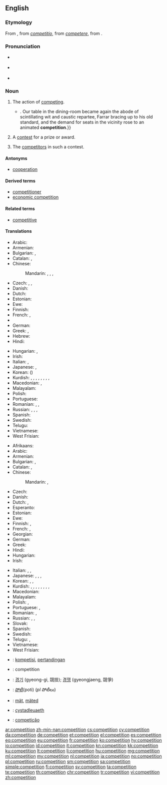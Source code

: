 {{also|compétition}}
==English==
{{slim-wikipedia}}

===Etymology===
From {{etyl|fr|en}} {{term|compétition|lang=fr}}, from {{etyl|LL.|en}} ''[[competitio]]'', from ''[[competere]]'', from {{etyl|la|en}} {{m|la|petō}}.

===Pronunciation===
* {{a|RP}} {{IPA|/ˌkɒmpəˈtɪʃən/|lang=en}}
* {{a|GenAm}} {{IPA|/ˌkɑːmpəˈtɪʃən/|lang=en}}
* {{audio|en-us-competition.ogg|Audio (US)|lang=en}}

===Noun===
{{en-noun|~}}

# {{label|en|uncountable}} The action of [[compete |competing]].
#: {{usex|lang=en|The '''competition''' for this job is strong.}}
#* {{quote-book|year=1898|author={{w|Winston Churchill (novelist)|Winston Churchill}}
|title={{w|The Celebrity}}|chapter=8
|passage=The humor of my proposition appealed more strongly to Miss Trevor than I had looked for, and from that time forward she became her old self again;{{...}}. Our table in the dining-room became again the abode of scintillating wit and caustic repartee, Farrar bracing up to his old standard, and the demand for seats in the vicinity rose to an animated '''competition'''.}}
# {{label|en|countable}} A [[contest]] for a prize or award.
#: {{usex|lang=en|The newspaper is featuring a '''competition''' to win a car.}}
# {{label|en|uncountable|collectively}} The [[competitor]]s in such a contest.
#: {{usex|lang=en|The new stain remover was ten times more effective than the '''competition'''.}}

====Antonyms====
* {{sense|action of competing}} [[cooperation]]

====Derived terms====
* [[competitioner]]
* [[economic competition]]

====Related terms====
* [[competitive]]

====Translations====
{{trans-top|action of competing}}
* Arabic: {{t|ar|منافسة|f|tr=munāfasa|sc=Arab}}
* Armenian: {{t|hy|մրցակցություն|tr=mrc'akc'ut'yun}}
* Bulgarian: {{t+|bg|съперничество|n|tr=sǎpérničestvo}}, {{t+|bg|конкуренция|f|tr=konkuréncija}}
* Catalan: {{t|ca|competència}}, {{g|f}}
* Chinese:
*: Mandarin: {{t|cmn|比賽|sc=Hani}}, {{t+|cmn|比赛|tr=bǐsài|sc=Hani}}, {{t+|cmn|競爭|sc=Hani}}, {{t|cmn|竞争|tr=jìngzhēng|sc=Hani}}
* Czech: {{t|cs|soupeření}}, {{t|cs|konkurování}}, {{t|cs|konkurence}}
* Danish: {{t+|da|konkurrence|c}}
* Dutch: {{t+|nl|concurrentie|f}}
* Estonian: {{t|et|võistlus}}
* Ewe: {{t|ee|ɖikeke}}
* Finnish: {{t+|fi|kilpailu}}
* French: {{t+|fr|compétition|f}}, {{t+|fr|concurrence|f}}
* {{trreq|ka}}
* German: {{t+|de|Konkurrenz|f}}
* Greek: {{t+|el|ανταγωνισμός|m|tr=antagonismós|sc=Grek}}, {{qualifier|athletics}} {{t+|el|συναγωνισμός|m|tr=synagonismós|sc=Grek}}
* Hebrew: {{t+|he|תחרות|f|tr=takharút|sc=Hebr}}
* Hindi: {{qualifier|rivalry}} {{t|hi|प्रतिस्पर्धा|f|tr=pratispardhā|sc=Deva}}
{{trans-mid}}
* Hungarian: {{t+|hu|verseny}}, {{t|hu|versengés}}
* Irish: {{t|ga|iomaidh|f}}
* Italian: {{t+|it|competizione|f}}, {{t+|it|concorrenza|f}}
* Japanese: {{t+|ja|競争|tr=きょうそう, kyōsō|sc=Jpan}}, {{t|ja|コンペ|tr=konpe|sc=Jpan}}
* Korean: {{t+|ko|경쟁|sc=Kore}} ({{t+|ko|競爭|sc=Kore}})
* Kurdish: {{t+|ku|pêşbazî}}, {{t+|ku|pêşbirk}}, {{t+|ku|berêkane}}, {{t+|ku|misabiqe}}, {{t+|ku|hevrikî}}, {{t+|ku|hawirkan}}, {{t+|ku|riberiz}}, {{t+|ku|sîbaq}}, {{t+|ku|reqabet}}
* Macedonian: {{t|mk|натпревар|m|tr=nátprevar|sc=Cyrl}}, {{t|mk|конкуренција|f|tr=konkuréncija|sc=Cyrl}}
* Malayalam: {{t+|ml|മത്സരം|tr=malsaram|sc=Mlym}}
* Polish: {{t+|pl|rywalizacja|f}}
* Portuguese: {{t+|pt|competição|f}}
* Romanian: {{t+|ro|competiție}}, {{t+|ro|concurență|f}}, {{t+|ro|concurs|n}}
* Russian: {{t+|ru|соревнование|n|tr=sorevnovánije}}, {{t+|ru|состязание|n|tr=sostjazánije}}, {{t+|ru|конкуренция|f|tr=konkuréncija}} {{qualifier|eg. business}}, {{t+|ru|соперничество|n|tr=sopérničestvo}} {{qualifier|rivalry}}
* Spanish: {{t+|es|competición|f}}
* Swedish: {{t+|sv|konkurrens|c}}
* Telugu: {{t+|te|పోటీచేయు|tr=poticeyu|sc=Telu}}
* Vietnamese: {{t+|vi|cạnh tranh|alt=sự cạnh tranh}}
* West Frisian: {{t|fy|kompetysje|c}}
{{trans-bottom}}

{{trans-top|contest for a prize or award}}
* Afrikaans: {{t|af|kompetisie}}
* Arabic: {{t|ar|منافسة|f|tr=munāfasa|sc=Arab}}
* Armenian: {{t|hy|մրցույթ|tr=mrc'uyt'}}
* Bulgarian: {{t+|bg|състезание|n|tr=sǎstezánie}}, {{t+|bg|съревнование|n|tr=sǎrevnovánie}}
* Catalan: {{t|ca|competició}}, {{g|f}}
* Chinese:
*: Mandarin: {{t|cmn|比賽|sc=Hani}}, {{t+|cmn|比赛|tr=bǐsài|sc=Hani}}
* Czech: {{t+|cs|soutěž|f}}
* Danish: {{t+|da|konkurrence|c}}
* Dutch: {{t+|nl|competitie|f}}, {{t+|nl|toernooi|n}}
* Esperanto: {{t|eo|konkurso}}
* Estonian: {{t|et|võistlus}}
* Ewe: {{t|ee|ɖikeke}}
* Finnish: {{t+|fi|kilpailu}}, {{t+|fi|kisa}}
* French: {{t+|fr|concours|m}}, {{t+|fr|compétition|f}}
* Georgian: {{t|ka|შეჯიბრი|tr=šeǰibri|sc=Cyrl}}
* German: {{t+|de|Wettbewerb|m}}
* Greek: {{t+|el|διαγωνισμός|m|tr=diagonismós}}
* Hindi: {{t|hi|प्रतियोगिता|f|tr=pratiyogitā|sc=Deva}}
* Hungarian: {{t+|hu|verseny}}
* Irish: {{t|ga|iomaidh|f}}
{{trans-mid}}
* Italian: {{t+|it|concorso|m}}, {{t+|it|competizione|f}}, {{t+|it|gara|f}}
* Japanese: {{t+|ja|大会|tr=[[たいかい]], taikai|sc=Jpan}}, {{t|ja|コンペ|tr=konpe|sc=Jpan}}, {{t|ja|コンクール|tr=konkūru|sc=Jpan}}, {{t|ja|コンテスト|tr=kontesuto|sc=Jpan}}
* Korean: {{t+|ko|경기|sc=Kore}}, {{t|ko|경쟁 시험|sc=Kore}}, {{t|ko|경진 대회|sc=Kore}}
* Kurdish: {{t+|ku|pêşbazî}}, {{t+|ku|pêşbirk}}, {{t+|ku|berêkane}}, {{t+|ku|misabiqe}}, {{t+|ku|hevrikî}}, {{t+|ku|hawirkan}}, {{t+|ku|riberiz}}, {{t+|ku|sîbaq}}, {{t+|ku|reqabet}}
* Macedonian: {{t|mk|наптревар|m|tr=nátprevar|sc=Cyrl}}
* Malayalam: {{t+|ml|മത്സരം|tr=malsaram|sc=Mlym}}
* Polish: {{t+|pl|konkurs|m}}, {{t+|pl|zawody}}
* Portuguese: {{t+|pt|concurso|m}}, {{t+|pt|competição|f}}
* Romanian: {{t+|ro|concurs|n}}, {{t+|ro|competiție|f}}
* Russian: {{t+|ru|соревнование|n|tr=sorevnovánije}}, {{t+|ru|состязание|n|tr=sostjazánije}}, {{t+|ru|конкурс|m|tr=kónkurs}}
* Slovak: {{t|sk|súťaž|f}}
* Spanish: {{t+|es|competencia|f}}
* Swedish: {{t+|sv|tävling|c}}
* Telugu: {{t+|te|పందెము|tr=pamdemu|sc=Telu}}, {{t+|te|పోటీ|tr=poti|sc=Telu}}
* Vietnamese: {{t+|vi|cuộc thi}}
* West Frisian: {{t|fy|kompetysje|c}}
{{trans-bottom}}

<!--Remove this section once all of the translations below have been moved into the tables above.-->
{{checktrans-top}}
* {{ttbc|id}}: [[kompetisi]], [[tanding|pertandingan]]
* {{ttbc|ia}}: competition
* {{ttbc|ko}}: [[경기]] (gyeong-gi, 競技); [[경쟁]] (gyeongjaeng, 競爭)
* {{ttbc|te}}: [[పోటీ]](poti) (''pl'' పోటీలు)
* {{ttbc|vo}}: [[mät]], [[mäted]]
* {{ttbc|cy}}: [[cystadleuaeth]] {{g|f}}
* {{ttbc|pt}}: [[competição]]
{{trans-bottom}}


[[ar:competition]]
[[zh-min-nan:competition]]
[[cs:competition]]
[[cy:competition]]
[[da:competition]]
[[de:competition]]
[[et:competition]]
[[el:competition]]
[[es:competition]]
[[eo:competition]]
[[eu:competition]]
[[fr:competition]]
[[ko:competition]]
[[hy:competition]]
[[io:competition]]
[[id:competition]]
[[it:competition]]
[[kn:competition]]
[[kk:competition]]
[[ku:competition]]
[[lt:competition]]
[[li:competition]]
[[hu:competition]]
[[mg:competition]]
[[ml:competition]]
[[my:competition]]
[[nl:competition]]
[[ja:competition]]
[[no:competition]]
[[pl:competition]]
[[ru:competition]]
[[sm:competition]]
[[sa:competition]]
[[simple:competition]]
[[fi:competition]]
[[sv:competition]]
[[ta:competition]]
[[te:competition]]
[[th:competition]]
[[chr:competition]]
[[tr:competition]]
[[vi:competition]]
[[zh:competition]]